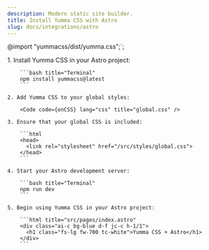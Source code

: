 ```yaml
---
description: Modern static site builder.
title: Install Yumma CSS with Astro
slug: docs/integrations/astro
---
```



@import "yummacss/dist/yumma.css";`;

<Steps>
    1. Install Yumma CSS in your Astro project:

        ```bash title="Terminal"
        npm install yummacss@latest
        ```

    2. Add Yumma CSS to your global styles:

        <Code code={onCSS} lang="css" title="global.css" />

    3. Ensure that your global CSS is included:

        ```html
        <head>
          <link rel="stylesheet" href="/src/styles/global.css">
        </head>
        ```

    4. Start your Astro development server:

        ```bash title="Terminal"
        npm run dev
        ```

    5. Begin using Yumma CSS in your Astro project:

        ```html title="src/pages/index.astro"
        <div class="ai-c bg-blue d-f jc-c h-1/1">
          <h1 class="fs-lg fw-700 tc-white">Yumma CSS + Astro</h1>
        </div>
        ```
</Steps>